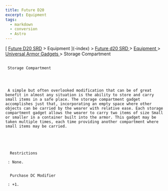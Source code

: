 ```yaml
---
title: Future D20
excerpt: Equipment
tags:
  - markdown
  - conversion
  - Astro
---
```









[
[Future D20 SRD]( / ) > Equipment
     ](-index)
     >
     [
      Future d20 SRD
     ](future-d20-srd-index)
     >
     [
      Equipment
     ](future-d20-srd-equipment-index)
     >
     [
      Universal Armor Gadgets
     ](future-d20-srd-equipment-gadgets-universal-armor-index)
     > Storage Compartment
    





## 
     Storage Compartment
    



     A simple but often overlooked modification that can be of great benefit in almost any situation is the ability to store and carry small items in a safe place. The storage compartment gadget accomplishes just that, incorporating an empty space where other objects can be carried by the wearer with relative ease. Each storage compartment gadget allows the wearer to carry two items of size Small or smaller in a container built into the armor. This gadget may be taken multiple times, each time providing another compartment where small items may be carried.
    




      Restrictions
     
     : None.
     

      Purchase DC Modifier
     
     : +1.
    




